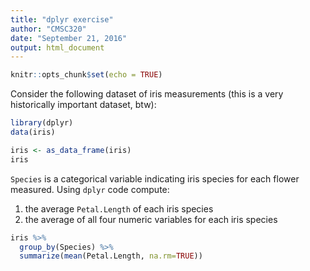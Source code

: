 ```yaml
---
title: "dplyr exercise"
author: "CMSC320"
date: "September 21, 2016"
output: html_document
---
```


```r
knitr::opts_chunk$set(echo = TRUE)
```

Consider the following dataset of iris measurements (this is a very historically important dataset, btw):

```r
library(dplyr)
data(iris)

iris <- as_data_frame(iris)
iris
```

`Species` is a categorical variable indicating iris species for each flower measured. 
Using `dplyr` code compute: 

1. the average `Petal.Length` of each iris species
2. the average of all four numeric variables for each iris species

```r
iris %>%
  group_by(Species) %>%
  summarize(mean(Petal.Length, na.rm=TRUE))
```


